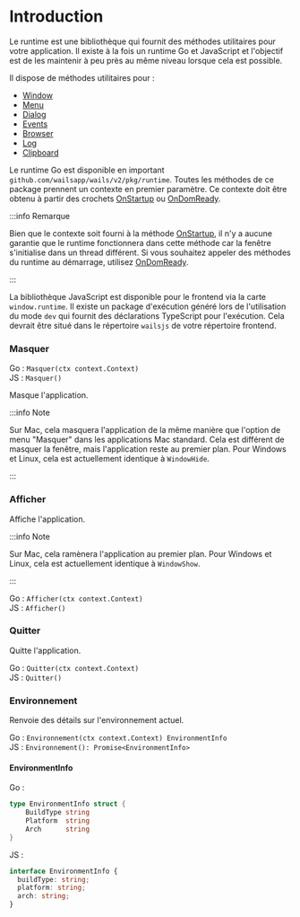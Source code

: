 # Introduction

Le runtime est une bibliothèque qui fournit des méthodes utilitaires pour votre application. Il existe à la fois un runtime Go et JavaScript et l'objectif est de les maintenir à peu près au même niveau lorsque cela est possible.

Il dispose de méthodes utilitaires pour :

- [Window](window.mdx)
- [Menu](menu.mdx)
- [Dialog](dialog.mdx)
- [Events](events.mdx)
- [Browser](browser.mdx)
- [Log](log.mdx)
- [Clipboard](clipboard.mdx)

Le runtime Go est disponible en important `github.com/wailsapp/wails/v2/pkg/runtime`. Toutes les méthodes de ce package prennent un contexte en premier paramètre. Ce contexte doit être obtenu à partir des crochets [OnStartup](../options.mdx#onstartup) ou [OnDomReady](../options.mdx#ondomready).

:::info Remarque

Bien que le contexte soit fourni à la méthode [OnStartup](../options.mdx#onstartup), il n'y a aucune garantie que le runtime fonctionnera dans cette méthode car la fenêtre s'initialise dans un thread différent. Si vous souhaitez appeler des méthodes du runtime au démarrage, utilisez [OnDomReady](../options.mdx#ondomready).

:::

La bibliothèque JavaScript est disponible pour le frontend via la carte `window.runtime`. Il existe un package d'exécution généré lors de l'utilisation du mode `dev` qui fournit des déclarations TypeScript pour l'exécution. Cela devrait être situé dans le répertoire `wailsjs` de votre répertoire frontend.

### Masquer

Go : `Masquer(ctx context.Context)`<br/>
JS : `Masquer()`

Masque l'application.

:::info Note

Sur Mac, cela masquera l'application de la même manière que l'option de menu "Masquer" dans les applications Mac standard. Cela est différent de masquer la fenêtre, mais l'application reste au premier plan. Pour Windows et Linux, cela est actuellement identique à `WindowHide`.

:::

### Afficher

Affiche l'application.

:::info Note

Sur Mac, cela ramènera l'application au premier plan. Pour Windows et Linux, cela est actuellement identique à `WindowShow`.

:::

Go : `Afficher(ctx context.Context)`<br/>
JS : `Afficher()`

### Quitter

Quitte l'application.

Go : `Quitter(ctx context.Context)`<br/>
JS : `Quitter()`

### Environnement

Renvoie des détails sur l'environnement actuel.

Go : `Environnement(ctx context.Context) EnvironmentInfo`<br/>
JS : `Environnement(): Promise<EnvironmentInfo>`

#### EnvironmentInfo

Go :

```go
type EnvironmentInfo struct {
	BuildType string
	Platform  string
	Arch      string
}
```

JS :

```ts
interface EnvironmentInfo {
  buildType: string;
  platform: string;
  arch: string;
}
```